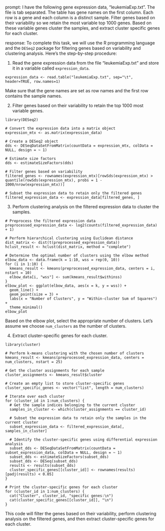 prompt:
I have the following gene expression data, "leukemiaExp.txt". The file is tab separated. The table has gene names on the first column. Each row is a gene and each column is a distinct sample. Filter genes based on their variability so we retain the most variable top 1000 genes. Based on these variable genes cluster the samples, and extract cluster specific genes for each cluster.

response:
To complete this task, we will use the R programming language and the `DESeq2` package for filtering genes based on variability and clustering analysis. Here's the step-by-step procedure:

1. Read the gene expression data from the file "leukemiaExp.txt" and store it in a variable called `expression_data`.
```
expression_data <- read.table("leukemiaExp.txt", sep="\t", header=TRUE, row.names=1)
```
Make sure that the gene names are set as row names and the first row contains the sample names.

2. Filter genes based on their variability to retain the top 1000 most variable genes.
```
library(DESeq2)

# Convert the expression data into a matrix object
expression_mtx <- as.matrix(expression_data)

# Create a DESeq2 object
dds <- DESeqDataSetFromMatrix(countData = expression_mtx, colData = NULL, design = ~ 1)

# Estimate size factors
dds <- estimateSizeFactors(dds)

# Filter genes based on variability
filtered_genes <- rownames(expression_mtx)[rowSds(expression_mtx) > quantile(rowSds(expression_mtx), probs = 1 - 1000/nrow(expression_mtx))]

# Subset the expression data to retain only the filtered genes
filtered_expression_data <- expression_data[filtered_genes, ]
```

3. Perform clustering analysis on the filtered expression data to cluster the samples.
```
# Preprocess the filtered expression data
preprocessed_expression_data <- log2(counts(filtered_expression_data) + 1)

# Perform hierarchical clustering using Euclidean distance
dist_matrix <- dist(t(preprocessed_expression_data))
hclust_result <- hclust(dist_matrix, method = "complete")

# Determine the optimal number of clusters using the elbow method
elbow_data <- data.frame(k = 1:10, wss = rep(0, 10))
for (i in 1:10) {
  kmeans_result <- kmeans(preprocessed_expression_data, centers = i, nstart = 10)
  elbow_data[i, "wss"] <- sum(kmeans_result$withinss)
}
elbow_plot <- ggplot(elbow_data, aes(x = k, y = wss)) +
  geom_line() +
  geom_point(size = 3) +
  labs(x = "Number of Clusters", y = "Within-cluster Sum of Squares") +
  theme_minimal()
elbow_plot
```
Based on the elbow plot, select the appropriate number of clusters. Let's assume we choose `num_clusters` as the number of clusters.

4. Extract cluster-specific genes for each cluster.
```
library(cluster)

# Perform k-means clustering with the chosen number of clusters
kmeans_result <- kmeans(preprocessed_expression_data, centers = num_clusters, nstart = 25)

# Get the cluster assignments for each sample
cluster_assignments <- kmeans_result$cluster

# Create an empty list to store cluster-specific genes
cluster_specific_genes <- vector("list", length = num_clusters)

# Iterate over each cluster
for (cluster_id in 1:num_clusters) {
  # Get the sample indices belonging to the current cluster
  samples_in_cluster <- which(cluster_assignments == cluster_id)
  
  # Subset the expression data to retain only the samples in the current cluster
  subset_expression_data <- filtered_expression_data[, samples_in_cluster]
  
  # Identify the cluster-specific genes using differential expression analysis
  subset_dds <- DESeqDataSetFromMatrix(countData = subset_expression_data, colData = NULL, design = ~ 1)
  subset_dds <- estimateSizeFactors(subset_dds)
  subset_dds <- DESeq(subset_dds)
  results <- results(subset_dds)
  cluster_specific_genes[[cluster_id]] <- rownames(results)[padj(results) < 0.05]
}

# Print the cluster-specific genes for each cluster
for (cluster_id in 1:num_clusters) {
  cat("Cluster", cluster_id, "specific genes:\n")
  cat(cluster_specific_genes[[cluster_id]], "\n")
}
```

This code will filter the genes based on their variability, perform clustering analysis on the filtered genes, and then extract cluster-specific genes for each cluster.
